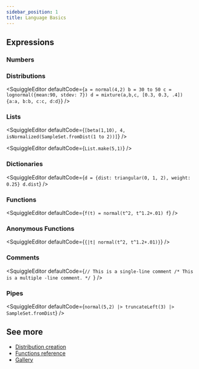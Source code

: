 ```yaml
---
sidebar_position: 1
title: Language Basics
---
```



## Expressions

### Numbers

<SquiggleEditor defaultCode="4.32" />

### Distributions

<SquiggleEditor
  defaultCode={`a = normal(4,2)
b = 30 to 50
c = lognormal({mean:90, stdev: 7})
d = mixture(a,b,c, [0.3, 0.3, .4])
{a:a, b:b, c:c, d:d}`}
/>

### Lists

<SquiggleEditor
  defaultCode={`[beta(1,10), 4, isNormalized(SampleSet.fromDist(1 to 2))]`}
/>

<SquiggleEditor defaultCode={`List.make(5,1)`} />

### Dictionaries

<SquiggleEditor
  defaultCode={`d = {dist: triangular(0, 1, 2), weight: 0.25}
d.dist`}
/>

### Functions

<SquiggleEditor
  defaultCode={`f(t) = normal(t^2, t^1.2+.01)
f`}
/>

### Anonymous Functions

<SquiggleEditor defaultCode={`{|t| normal(t^2, t^1.2+.01)}`} />

### Comments

<SquiggleEditor defaultCode={`// This is a single-line comment
/*
This is a multiple
-line comment.
*/
`} />

### Pipes

<SquiggleEditor defaultCode={`normal(5,2) |> truncateLeft(3) |> SampleSet.fromDist`} />

## See more

- [Distribution creation](./DistributionCreation)
- [Functions reference](./Functions)
- [Gallery](../Discussions/Gallery)

